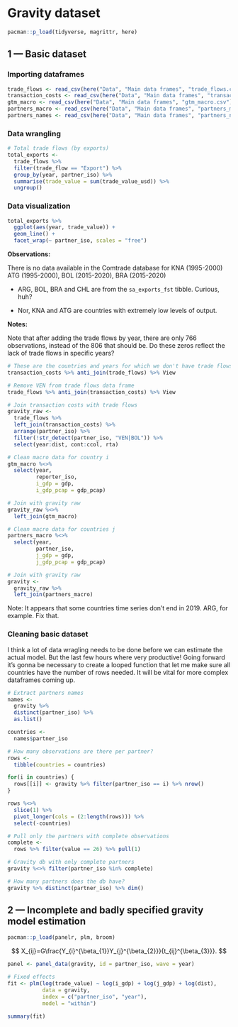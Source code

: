 # Gravity dataset

```r
pacman::p_load(tidyverse, magrittr, here)
```

## 1 --- Basic dataset

### Importing dataframes

```r
trade_flows <- read_csv(here("Data", "Main data frames", "trade_flows.csv"))
transaction_costs <- read_csv(here("Data", "Main data frames", "transaction_costs.csv"))
gtm_macro <- read_csv(here("Data", "Main data frames", "gtm_macro.csv"))
partners_macro <- read_csv(here("Data", "Main data frames", "partners_macro.csv"))
partners_names <- read_csv(here("Data", "Main data frames", "partners_names.csv"))
```

### Data wrangling

```r
# Total trade flows (by exports)
total_exports <- 
  trade_flows %>% 
  filter(trade_flow == "Export") %>% 
  group_by(year, partner_iso) %>% 
  summarise(trade_value = sum(trade_value_usd)) %>% 
  ungroup()
```

### Data visualization

```r
total_exports %>% 
  ggplot(aes(year, trade_value)) +
  geom_line() +
  facet_wrap(~ partner_iso, scales = "free")
```

**Observations:**

There is no data available in the Comtrade database for KNA (1995-2000)\
ATG (1995-2000), BOL (2015-2020), BRA (2015-2020)

-   ARG, BOL, BRA and CHL are from the `sa_exports_fst` tibble. Curious, huh?

-   Nor, KNA and ATG are countries with extremely low levels of output.

**Notes:**

Note that after adding the trade flows by year, there are only 766 observations, instead of the 806 that should be. Do these zeros reflect the lack of trade flows in specific years?

```r
# These are the countries and years for which we don't have trade flows
transaction_costs %>% anti_join(trade_flows) %>% View

# Remove VEN from trade flows data frame
trade_flows %>% anti_join(transaction_costs) %>% View
```

```r
# Join transaction costs with trade flows
gravity_raw <- 
  trade_flows %>% 
  left_join(transaction_costs) %>% 
  arrange(partner_iso) %>% 
  filter(!str_detect(partner_iso, "VEN|BOL")) %>% 
  select(year:dist, cont:ccol, rta)
```

```r
# Clean macro data for country i
gtm_macro %<>% 
  select(year, 
         reporter_iso,
         i_gdp = gdp,
         i_gdp_pcap = gdp_pcap)

# Join with gravity raw
gravity_raw %<>% 
  left_join(gtm_macro)

# Clean macro data for countries j
partners_macro %<>% 
  select(year, 
         partner_iso,
         j_gdp = gdp,
         j_gdp_pcap = gdp_pcap)

# Join with gravity raw
gravity <- 
  gravity_raw %>% 
  left_join(partners_macro)
```

Note: It appears that some countries time series don't end in 2019. ARG, for example. Fix that.

### Cleaning basic dataset

I think a lot of data wragling needs to be done before we can estimate the actual model. But the last few hours where very productive! Going forward it's gonna be necessary to create a looped function that let me make sure all countries have the number of rows needed. It will be vital for more complex dataframes coming up.

```r
# Extract partners names
names <- 
  gravity %>% 
  distinct(partner_iso) %>% 
  as.list()

countries <- 
  names$partner_iso

# How many observations are there per partner?
rows <- 
  tibble(countries = countries)

for(i in countries) {
  rows[[i]] <- gravity %>% filter(partner_iso == i) %>% nrow()
}

rows %<>% 
  slice(1) %>% 
  pivot_longer(cols = (2:length(rows))) %>% 
  select(-countries)

# Pull only the partners with complete observations
complete <- 
  rows %>% filter(value == 26) %>% pull(1)
```

```r
# Gravity db with only complete partners
gravity %<>% filter(partner_iso %in% complete)

# How many partners does the db have?
gravity %>% distinct(partner_iso) %>% dim()
```

## 2 --- Incomplete and badly specified gravity model estimation

```r
pacman::p_load(panelr, plm, broom)
```

$$
X_{ij}=G\frac{Y_{i}^{\beta_{1}}Y_{j}^{\beta_{2}}}{t_{ij}^{\beta_{3}}}.
$$

```r
panel <- panel_data(gravity, id = partner_iso, wave = year)
```

```r
# Fixed effects
fit <- plm(log(trade_value) ~ log(i_gdp) + log(j_gdp) + log(dist),
           data = gravity,
           index = c("partner_iso", "year"),
           model = "within")

summary(fit)
```
